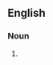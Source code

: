 {{also|side chains}}

==English==

===Noun===
{{head|en|noun form}}

# {{plural of|sidechain|lang=en}}